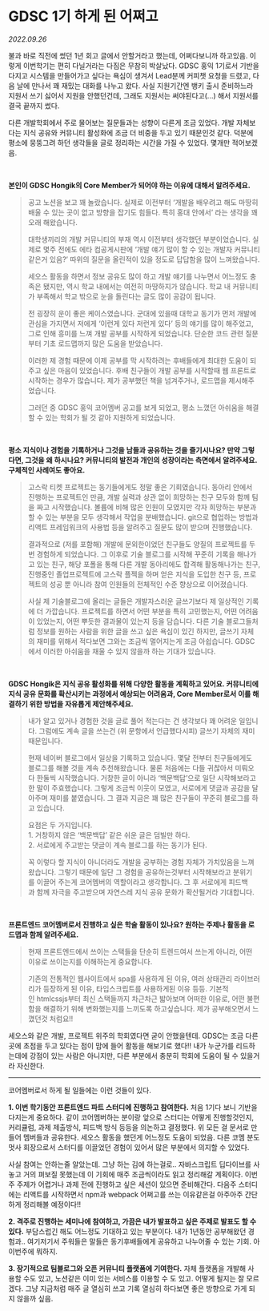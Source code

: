 
# GDSC 1기 하게 된 어쩌고

_2022.09.26_

불과 바로 직전에 썼던 1년 회고 글에서 안할거라고 했는데, 어쩌다보니까 하고있음. 이렇게 이번학기는 편히 다닐거라는 다짐은 무참히 박살났다. GDSC 홍익 1기로서 기반을 다지고 시스템을 만들어가고 싶다는 욕심이 생겨서 Lead분께 커피챗 요청을 드렸고, 다음 날에 만나서 꽤 재밌는 대화를 나누고 왔다. 사실 지원기간엔 뱅키 출시 준비하느라 지원서 쓰기 싫어서 지원을 안했던건데, 그래도 지원서는 써야된다고(...) 해서 지원서를 결국 끝까지 썼다.

다른 개발학회에서 주로 물어보는 질문들과는 성향이 다른게 조금 있었다. 개발 자체보다는 지식 공유와 커뮤니티 활성화에 조금 더 비중을 두고 있기 때문인것 같다. 덕분에 평소에 뭉뚱그려 하던 생각들을 글로 정리하는 시간을 가질 수 있었다. 몇개만 적어보겠음.

<br />

**본인이 GDSC Hongik의 Core Member가 되어야 하는 이유에 대해서 알려주세요.**

> 공고 노션을 보고 꽤 놀랐습니다. 실제로 이전부터 ‘개발을 배우려고 해도 마땅히 배울 수 있는 곳이 없고 방향을 잡기도 힘들다. 특히 홍대 안에서’ 라는 생각을 꽤 오래 해왔습니다.
>
> 대학생끼리의 개발 커뮤니티의 부재 역시 이전부터 생각했던 부분이었습니다. 실제로 몇주 전에도 에타 컴공게시판에 ‘개발 얘기 많이 할 수 있는 개발자 커뮤니티같은거 있음?’ 따위의 질문을 올린적이 있을 정도로 답답함을 많이 느껴왔습니다.
>
> 세오스 활동을 하면서 정보 공유도 많이 하고 개발 얘기를 나누면서 어느정도 충족은 됐지만, 역시 학교 내에서는 여전히 마땅하지가 않습니다. 학교 내 커뮤니티가 부족해서 학교 밖으로 눈을 돌린다는 글도 많이 공감이 됩니다.
>
> 전 굉장히 운이 좋은 케이스였습니다. 군대에 있을때 대학교 동기가 먼저 개발에 관심을 가지면서 저에게 ‘이런게 있다 저런게 있다’ 등의 얘기를 많이 해주었고, 그로 인해 흥미를 느껴 개발 공부를 시작하게 되었습니다. 단순한 코드 관련 질문부터 기초 로드맵까지 많은 도움을 받았습니다.
>
> 이러한 제 경험 때문에 이제 공부를 막 시작하려는 후배들에게 최대한 도움이 되주고 싶은 마음이 있었습니다. 후배 친구들이 개발 공부를 시작할때 웹 프론트로 시작하는 경우가 많습니다. 제가 공부했던 책을 넘겨주거나, 로드맵을 제시해주었습니다.
>
> 그러던 중 GDSC 홍익 코어멤버 공고를 보게 되었고, 평소 느꼈던 아쉬움을 해결할 수 있는 학회가 될 것 같아 지원하게 되었습니다.

<br />

**평소 지식이나 경험을 기록하거나 그것을 남들과 공유하는 것을 즐기시나요? 만약 그렇다면, 그것을 왜 하시나요? 커뮤니티의 발전과 개인의 성장이라는 측면에서 알려주세요. 구체적인 사례여도 좋아요.**

> 고스락 티켓 프로젝트는 동기들에게도 정말 좋은 기회였습니다. 동아리 안에서 진행하는 프로젝트인 만큼, 개발 실력과 상관 없이 희망하는 친구 모두와 함께 팀을 짜고 시작했습니다. 볼륨에 비해 많은 인원이 모였지만 각자 희망하는 부분과 할 수 있는 부분을 모두 생각해서 작업을 분배했습니다. git으로 협업하는 방법과 리액트 프레임워크의 사용법 등을 알려주고 질문도 많이 받으며 진행했습니다.
>
> 결과적으로 (저를 포함해) 개발에 문외한이었던 친구들도 양질의 프로젝트를 두번 경험하게 되었습니다. 그 이후로 기술 블로그를 시작해 꾸준히 기록을 해나가고 있는 친구, 해당 포폴을 통해 다른 개발 동아리에도 합격해 활동해나가는 친구, 진행중인 졸업프로젝트에 고스락 플젝을 하며 얻은 지식을 도입한 친구 등, 프로젝트의 성공 뿐 아니라 참여 인원들의 전체적인 수준 향상으로 이어졌습니다.
>
> 사실 제 기술블로그에 올리는 글들은 개발자스러운 글쓰기보다 제 일상적인 기록에 더 가깝습니다. 프로젝트를 하면서 어떤 부분을 특히 고민했는지, 어떤 어려움이 있었는지, 어떤 뿌듯한 결과물이 있는지 등을 담습니다. 다른 기술 블로그들처럼 정보를 원하는 사람을 위한 글을 쓰고 싶은 욕심이 있긴 하지만, 글쓰기 자체의 재미를 위해서 적다보면 그와는 조금씩 멀어지는게 조금 아쉽습니다. GDSC에서 이러한 아쉬움을 채울 수 있지 않을까 하는 기대가 있습니다.

<br />

**GDSC Hongik은 지식 공유 활성화를 위해 다양한 활동을 계획하고 있어요. 커뮤니티에 지식 공유 문화를 확산시키는 과정에서 예상되는 어려움과, Core Member로서 이를 해결하기 위한 방법을 자유롭게 제안해주세요.**

> 내가 알고 있거나 경험한 것을 글로 풀어 적는다는 건 생각보다 꽤 어려운 일입니다. 그럼에도 계속 글을 쓰는건 (위 문항에서 언급했다시피) 글쓰기 자체의 재미 때문입니다.
>
> 현재 네이버 블로그에서 일상을 기록하고 있습니다. 몇달 전부터 친구들에게도 블로그를 해볼 것을 계속 추천해왔습니다. 물론 처음에는 다들 귀찮아서 미뤄오다 한둘씩 시작했습니다. 거창한 글이 아니라 ‘백문백답’으로 일단 시작해보라고 한 말이 주효했습니다. 그렇게 조금씩 이웃이 모였고, 서로에게 댓글과 공감을 달아주며 재미를 붙였습니다. 그 결과 지금은 꽤 많은 친구들이 꾸준히 블로그를 하고 있습니다.
>
> 요점은 두 가지입니다.   
> 1\. 거창하지 않은 ‘백문백답’ 같은 쉬운 글은 덤빌만 하다.  
> 2\. 서로에게 주고받는 댓글이 계속 블로그를 하는 동기가 된다.
>
> 꼭 이렇다 할 지식이 아니더라도 개발을 공부하는 경험 자체가 가치있음을 느껴왔습니다. 그렇기 때문에 일단 그 경험을 공유하는것부터 시작해보라고 분위기를 이끌어 주는게 코어멤버의 역할이라고 생각합니다. 그 후 서로에게 피드백과 함께 자극을 주고받으며 자연스레 지식 공유 문화가 확산될거라 기대합니다.

<br />

**프론트엔드 코어멤버로서 진행하고 싶은 학술 활동이 있나요? 원하는 주제나 활동을 로드맵과 함께 알려주세요.**

> 현재 프론트엔드에서 쓰이는 스택들을 단순히 트렌드여서 쓰는게 아니라, 어떤 이유로 쓰이는지를 이해하는게 중요합니다.
>
> 기존의 전통적인 웹사이트에서 spa를 사용하게 된 이유, 여러 상태관리 라이브러리가 등장하게 된 이유, 타입스크립트를 사용하게된 이유 등등. 기본적인 htmlcssjs부터 최신 스택들까지 차근차근 밟아보며 어떠한 이유로, 어떤 불편함을 해결하기 위해 변화했는지를 느끼도록 하고싶습니다. 제가 공부해오면서 느꼈던것 처럼요!!

세오스와 같은 개발, 프로젝트 위주의 학회였다면 굳이 안했을텐데. GDSC는 조금 다른 곳에 초점을 두고 있다는 점이 맘에 들어 활동을 해보기로 했다!! 내가 누군가를 리드하는데에 강점이 있는 사람은 아니지만, 다른 부분에서 충분히 학회에 도움이 될 수 있을거라 자신한다.

---

코어멤버로서 하게 될 일들에는 이런 것들이 있다.

**1\. 이번 학기동안 프론트엔드 파트 스터디에 진행하고 참여한다.** 처음 1기다 보니 기반을 다지는게 중요하다. 같이 코어멤버하는 분이랑 앞으로 스터디는 어떻게 진행할것인지, 커리큘럼, 과제 제출방식, 피드백 방식 등등을 의논하고 결정했다. 위 모든 걸 문서로 만들어 멤버들과 공유한다. 세오스 활동을 했던게 어느정도 도움이 되었음. 다른 코멤 분도 멋사 회장으로서 스터디를 이끌었던 경험이 있어서 많은 부분에서 의지할 수 있었다.

사실 참여는 안하는줄 알았는데. 그냥 하는 김에 하는걸로.. 자바스크립트 딥다이브를 사놓고 거의 펴보질 못했는데 이 기회에 매주 조금씩이라도 읽고 정리해갈 계획이다. 이번주 주제가 어렵거나 과제 전에 진행하고 싶은 세션이 있으면 준비해간다. 다음주 스터디에는 리액트를 시작하면서 npm과 webpack 어쩌고를 쓰는 이유같은걸 아주아주 간단하게 정리해볼 예정이다!!

**2\. 격주로 진행하는 세미나에 참여하고, 가끔은 내가 발표하고 싶은 주제로 발표도 할 수 있다.** 부담스럽긴 해도 어느정도 기대하고 있는 부분이다. 내가 1년동안 공부해왔던 경험과.. 여기저기서 주워들은 말들은 동기후배들에게 공유하고 나누어줄 수 있는 기회. 아 이번주에 뭐하지.

**3\. 장기적으로 팀블로그와 오픈 커뮤니티 플랫폼에 기여한다.** 자체 플랫폼을 개발해 사용할 수도 있고, 노션같은 이미 있는 서비스를 이용할 수 도 있고. 어떻게 될지는 잘 모르겠다. 그냥 지금처럼 매주 글 열심히 쓰고 기록 열심히 하다보면 좋은 방향으로 가게 되지 않을까 싶음.
